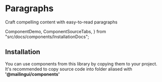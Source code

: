 # Paragraphs

Craft compelling content with easy-to-read paragraphs

  ComponentDemo,
  ComponentSourceTabs,
} from "src/docs/components/InstallationDocs";

<ComponentDemo type="texts" />

## Installation

You can use components from this library by copying them to your project.
It's recommended to copy source code into folder aliased with **'@mailingui/components'**

<ComponentSourceTabs type="texts" />
